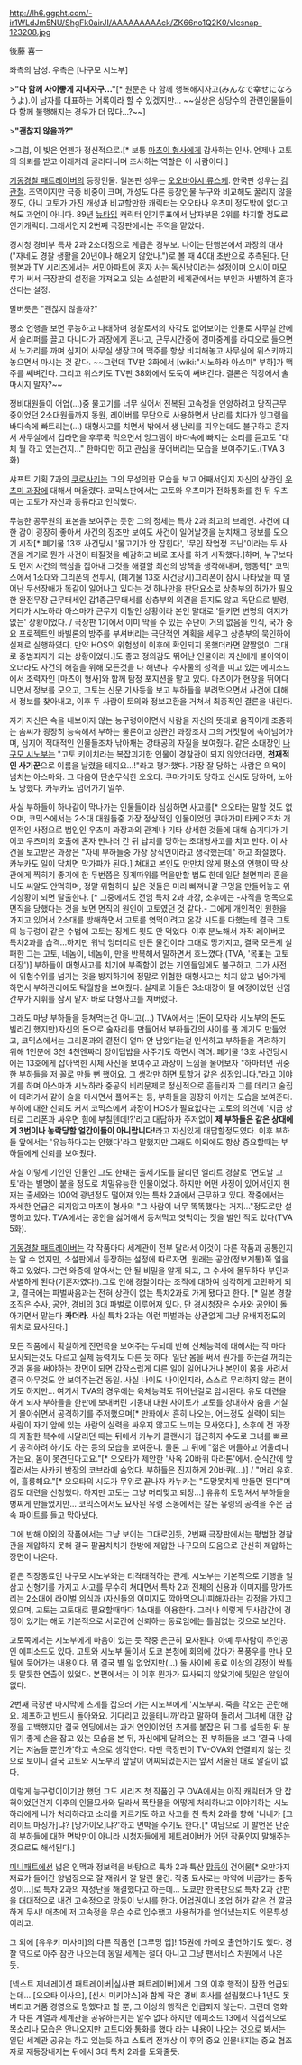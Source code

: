 http://lh6.ggpht.com/-ir1WLdJm5NU/ShgFk0airJI/AAAAAAAAAck/ZK66no1Q2K0/vlcsnap-123208.jpg

後藤 喜一

좌측의 남성. 우측은 [나구모 시노부]

>'''"다 함께 사이좋게 지내자구..."'''[* 원문은 다 함께 행복해지자고(みんなで幸せになろうよ).이 남자를 대표하는 어록이라 할 수 있겠지만... ~~실상은 상당수의 관련인물들이 다 함께 불행해지는 경우가 더 많다...?~~]

>'''"괜찮지 않을까?"'''

>그럼, 이 빚은 언젠가 정신적으로.[* 보통 [[마츠이 형사]]에게 감사하는 인사. 언제나 고토의 의뢰를 받고 이래저래 굴러다니며 조사하는 역할은 이 사람이다.]

[[기동경찰 패트레이버]]의 등장인물. 일본판 성우는 [[오오바야시 류스케]]. 한국판 성우는 [[김관철]]. 조역이지만 극중 비중이 크며, 개성도 다른 등장인물 누구와 비교해도 꿀리지 않을정도, 아니 고토가 가진 개성과 비교할만한 캐릭터는 오오타나 우츠미 정도밖에 없다고 해도 과언이 아니다. 89년 [[뉴타입]] 캐릭터 인기투표에서 남자부문 2위를 차지할 정도로 인기캐릭터. 그래서인지 2번째 극장판에서는 주역을 맡았다.

경시청 경비부 특차 2과 2소대장으로 계급은 경부보. 나이는 단행본에서 과장의 대사("자네도 경찰 생활을 20년이나 해오지 않았나.")로 볼 때 40대 초반으로 추측된다. 단행본과 TV 시리즈에서는 서민아파트에 혼자 사는 독신남이라는 설정이며 오시이 마모루가 써서 극장판의 설정을 가져오고 있는 소설판의 세계관에서는 부인과 사별하여 혼자 산다는 설정.

말버릇은 "괜찮지 않을까?"

평소 언행을 보면 무능하고 나태하며 경찰로서의 자각도 없어보이는 인물로 사무실 안에서 슬리퍼를 끌고 다니다가 과장에게 혼나고, 근무시간중에 경마중계를 라디오로 들으면서 노가리를 까며 심지어 사무실 생장고에 맥주를 항상 비치해놓고 사무실에 위스키까지 놓으면서 마시는 것 같다. ~~그런데 TV판 3화에서 [wiki:"시노하라 아스마" 부하]가 맥주를 쌔벼간다. 그리고 위스키도 TV판 38화에서 도둑이 쌔벼간다. 결론은 직장에서 술마시지 말자?~~

정비대원들이 어업(...)중 물고기를 너무 실어서 전복된 고속정을 인양하려고 당직근무중이었던 2소대원들까지 동원, 레이버를 무단으로 사용하면서 난리를 치다가 잉그램을 바다속에 빠트리는(...) 대형사고를 치면서 밖에서 생 난리를 피우는데도 불구하고 혼자서 사무실에서 컵라면을 후루룩 먹으면서 잉그램이 바다속에 빠지는 소리를 듣고도 "대체 뭘 하고 있는건지..." 한마디만 하고 관심을 끊어버리는 모습을 보여주기도.(TVA 3화)

샤프트 기획 7과의 [[쿠로사키]]는 그의 무성의한 모습을 보고 어째서인지 자신의 상관인 [[우츠미 과장]]에 대해서 떠올렸다. 코믹스판에서는 고토와 우츠미가 전화통화를 한 뒤 우츠미는 고토가 자신과 동류라고 인식했다.

무능한 공무원의 표본을 보여주는 듯한 그의 정체는 특차 2과 최고의 브레인. 사건에 대한 감이 굉장히 좋아서 사건의 징조만 보여도 사건이 일어날것을 눈치채고 정보를 모으기 시작[* 폐기물 13호 사건당시 '물고기가 안 잡힌다', '무인 작업정 조난'이라는 두 사건을 계기로 뭔가 사건이 터질것을 예감하고 바로 조사를 하기 시작했다.]하며, 누구보다도 먼저 사건의 핵심을 잡아내 그것을 해결할 최선의 방책을 생각해내며, 행동력[* 코믹스에서 1소대와 그리폰의 전투시, (폐기물 13호 사건당시)그리폰이 잠시 나타났을 때 일어난 무선장애가 똑같이 일어나고 있다는 것 하나만을 판단요소로 상층부의 허가가 필요한 완전무장 근무태세인 갑1종근무태세를 상층부의 의견을 듣지도 않고 독단으로 발령, 게다가 시노하라 아스마가 근무지 이탈인 상황이라 본인 말대로 '들키면 변명의 여지가 없는' 상황이었다. / 극장판 1기에서 이미 막을 수 있는 수단이 거의 없음을 인식, 국가 중요 프로젝트인 바빌론의 방주를 부셔버리는 극단적인 계획을 세우고 상층부의 묵인하에 실제로 실행하였다. 만약 HOS의 위험성이 이후에 확인되지 못했더라면 얄짤없이 그대로 중범죄자가 되는 상황이었다.]도 좋고 정의감도 뛰어난 인물이라 자신에게 불이익이 오더라도 사건의 해결을 위해 모든것을 다 해낸다. 수사물의 성격을 띠고 있는 에피소드에서 조력자인 [마츠이 형사]와 함께 탐정 포지션을 맡고 있다. 마츠이가 현장을 뛰어다니면서 정보를 모으고, 고토는 신문 기사등을 보고 부하들을 부려먹으면서 사건에 대해서 정보를 찾아내고, 이후 두 사람이 토의와 정보교환을 거쳐서 최종적인 결론을 내린다.

자기 자신은 속을 내보이지 않는 능구렁이이면서 사람을 자신의 뜻대로 움직이게 조종하는 솜씨가 굉장히 능숙해서 부하는 물론이고 상관인 과장조차 그의 거짓말에 속아넘어가며, 심지어 적대적인 인물들조차 낚아채는 강태공의 자질을 보여줬다. 같은 소대장인 [[나구모 시노부]]는 "고토 키이치라는 복잡괴기한 인물이 경찰관이 되지 않았더라면, '''천재적인 사기꾼'''으로 이름을 날렸을 테지요...!"라고 평가했다. 가장 잘 당하는 사람은 의욕이 넘치는 아스마와. 그 다음이 단순무식한 오오타. 쿠마가미도 당하고 신시도 당하며, 노아도 당했다. 카누카도 넘어가기 일쑤. 

사실 부하들이 하나같이 막나가는 인물들이라 심심하면 사고를[* 오오타는 말할 것도 없으며, 코믹스에서는 2소대 대원들중 가장 정상적인 인물이었던 쿠마가미 타케오조차 개인적인 사정으로 범인인 우츠미 과장과의 관계나 기타 상세한 것들에 대해 숨기다가 기어코 우츠미의 호출에 혼자 만나러 간 뒤 납치를 당하는 초대형사고를 치고 만다. 이 사건을 보고받은 과장은 "자네 부하들중 가장 상식인이라고 생각했는데" 하고 좌절했다. 카누카도 일이 닥치면 막가파가 된다.] 쳐대고 본인도 만만치 않게 평소의 언행이 딱 상관에게 찍히기 좋기에 한 두번쯤은 징계따위를 먹을만할 법도 한데 일단 철면피라 혼을 내도 씨알도 안먹히며, 정말 위험하다 싶은 것들은 미리 빠져나갈 구멍을 만들어놓고 위기상황이 되면 탈출한다. [* 그중에서도 전임 특차 2과 과장, 소후에는 -사직을 명목으로 면직을 당했다는 것을 보면 면직의 원인이 고토였던 것 같다.- 그에게 개인적인 원한을 가지고 있어서 2소대를 방해하면서 고토를 엿먹이려고 온갖 시도를 다했는데 결국 고토의 능구렁이 같은 수법에 고토는 징계도 뭣도 안 먹었다. 이후 분노해서 자작 레이버로 특차2과를 습격...하지만 워낙 엉터리로 만든 물건이라 그대로 망가지고, 결국 모든게 실패한 그는 고토, 네놈이, 네놈이, 만을 반복해서 말하면서 흐느꼈다.(TVA, '목표는 고토 대장')] 부하들이 대형사고를 치기에 부족함이 없는 기인들임에도 불구하고, 그가 사전에 위험수위를 넘기는 것을 방지하기에 정말로 위험한 대형사고는 치지 않고 넘어가게 하면서 부하관리에도 탁월함을 보여줬다. 실제로 이들은 3소대장이 될 예정이었던 신임 간부가 지휘를 잠시 맡자 바로 대형사고를 쳐버렸다.

그래도 마냥 부하들을 등쳐먹는건 아니고(...) TVA에서는 (돈이 모자라 시노부의 돈도 빌리긴 했지만)자신의 돈으로 술자리를 만들어서 부하들간의 사이를 풀 계기도 만들었고, 코믹스에서는 그리폰과의 결전이 얼마 안 남았다는걸 인식하고 부하들을 격려하기 위해 1인분에 3천 4천엔짜리 장어덥밥을 사주기도 하면서 격려. 폐기물 13호 사건당시에는 13호에게 잡아먹힌 시체 사진을 보여주고 과장이 느낌을 물어보자 "하마터면 귀중한 부하들을 저 꼴로 만들 뻔 했어요. 그 생각만 하면 토할거 같은 심정입니다."라고 이야기를 하며 아스마가 시노하라 중공의 비리문제로 정신적으로 흔들리자 그를 데리고 술집에 데려가서 같이 술을 마시면서 풀어주는 등, 부하들을 굉장히 아끼는 모습을 보여준다. 부하에 대한 신뢰도 커서 코믹스에서 과장이 HOS가 필요없다는 고토의 의견에 '지금 상태로 그리폰과 싸우면 힘에 부칠텐데!?'라고 대답하자 주저없이 '''제 부하들은 같은 상대에게 3번이나 농락당할 얼간이들이 아니랍니다!'''라고 자신있게 대답할정도였다. 이후 부하들 앞에서는 '유능하다고는 안했다'라고 말했지만 그래도 이외에도 항상 중요할때는 부하들에게 신뢰를 보여줬다.

사실 이렇게 기인인 인물인 그도 한때는 출세가도를 달리던 엘리트 경찰로 '면도날 고토'라는 별명이 붙을 정도로 치밀유능한 인물이었다. 하지만 어떤 사정이 있어서인지 현재는 출세와는 100억 광년정도 떨어져 있는 특차 2과에서 근무하고 있다. 작중에서는 자세한 언급은 되지않고 마츠이 형사의 "그 사람이 너무 똑똑했다는 거지…"정도로만 설명하고 있다. TVA에서는 공안을 싫어해서 등쳐먹고 엿먹이는 짓을 벌인 적도 있다(TVA 5화).

[[기동경찰 패트레이버]]는 각 작품마다 세계관이 전부 달라서 이것이 다른 작품과 공통인지는 알 수 없지만, 소설판에서 등장하는 설정에 따르자면, 원래는 공안(정보계통)쪽 일을 하고 있었다. 그런 와중에 알아서는 안 될 비밀을 알게 되고, 그 수사에 몰두하다 부인과 사별하게 된다(기혼자였다!).그로 인해 경찰이라는 조직에 대하여 심각하게 고민하게 되고, 결국에는 파벌싸움과는 전혀 상관이 없는 특차2과로 가게 됐다고 한다. [* 일본 경찰조직은 수사, 공안, 경비의 3대 파벌로 이루어져 있다. 단 경시청장은 수사와 공안이 돌아가면서 맡는다 '''카더라'''. 사실 특차 2과는 이런 파벌과는 상관없게 그냥 유배지정도의 위치로 묘사된다.]

모든 작품에서 확실하게 진면목을 보여주는 두뇌데 반해 신체능력에 대해서는 작 마다 묘사되는것도 다르고 실제 능력치도 다른 듯 하다. 일단 몸을 써서 뭔가를 하는걸 꺼리는 것과 몸을 써야하는 장면이 되면 갑작스럽게 다른 일이 일어나거나 본인이 몸을 사려서 결국 아무것도 안 보여주는건 동일. 사실 나이도 나이인지라, 스스로 무리하지 않는 편이기도 하지만...
여기서 TVA의 경우에는 육체능력도 뛰어난걸로 암시된다. 유도 대련을 하게 되자 부하들을 한판에 보내버린 기동대 대원 사이토가 고토를 상대하자 숨을 거칠게 몰아쉬면서 공격하기를 주저했으며[* 만화에서 흔히 나오는, 어느정도 실력이 되는 사람이 자기 앞에 있는 사람의 실력을 싸우지 않고도 느끼는 묘사였다.], 소후에 전 과장의 자잘한 복수에 시달리던 때는 뒤에서 카누카 클랜시가 접근하자 수도로 그녀를 빠르게 공격하려 하기도 하는 등의 모습을 보여준다. 물론 그 뒤에 "젊은 애들하고 어울리다가는요, 몸이 못견딘다고요."[* 오오타가 제안한 '사옥 20바퀴 마라톤'에서. 순식간에 앞질러서는 사카키 반장의 코브라에 숨었다. 부하들은 진지하게 20바퀴(...)] / "머리 유효. 예, 훌륭해요."[* 오오타의 시도가 무위로 끝나자 카누카는 "도망못치게 만들면 된다"며 검도 대련을 신청했다. 하지만 고토는 그냥 머리맞고 퇴장...] 유유히 도망쳐서 부하들을 벙찌게 만들었지만... 코믹스에서도 묘사된 유령 소동에서는 칼든 유령의 공격을 주은 금속 파이트를 들고 막아냈다.

그에 반해 이외의 작품에서는 그냥 보이는 그대로인듯, 2번째 극장판에서는 평범한 경찰관을 제압하지 못해 결국 팔꿈치치기 한방에 제압한 나구모의 도움으로 간신히 제압하는 장면이 나온다.

같은 직장동료인 나구모 시노부와는 티격태격하는 관계. 시노부는 기본적으로 기행을 일삼고 신형기를 가지고 사고를 무수히 쳐대면서 특차 2과 전체의 신용과 이미지를 망가뜨리는 2소대에 라이벌 의식과 (자신들의 이미지도 깍아먹으니)피해자라는 감정을 가지고 있으며, 고토는 고토대로 필요할때마다 1소대를 이용한다. 그러나 이렇게 두사람간에 경쟁이 있기는 해도 기본적으로 서로간에 신뢰하는 동료임에는 틀림없는 것으로 보인다.

고토쪽에서는 시노부에게 마음이 있는 듯 작중 은근히 묘사된다. 아예 두사람이 주인공인 에피소드도 있다. 고토와 시노부 둘이서 도쿄 본청에 회의에 갔다가 폭풍우를 만나 모텔에 묵어가는 내용이다. 뭐 결국 별 일 없었지만(…) 둘 사이에 동료 이상의 감정이 싹틀듯 말듯한 연출이 있었다. 본편에서는 이 이후 뭔가가 묘사되지 않았기에 뒷일은 알일이 없다.

2번째 극장판 마지막에 츠게를 잡으러 가는 시노부에게 '시노부씨. 죽을 각오는 곤란해요. 체포하고 반드시 돌아와요. 기다리고 있을테니까'라고 말하며 돌려서 그녀에 대한 감정을 고백했지만 결국 엔딩에서는 과거 연인이었던 츠게를 붙잡은 뒤 그를 설득한 뒤 분위기 좋게 손을 잡고 있는 모습을 본 뒤, 자신에게 달려오는 전 부하들을 보고 '결국 나에게는 저놈들 뿐인가'하고 속으로 생각한다. 다만 극장판이 TV-OVA와 연결되지 않는 것으로 보이니 결국 고토와 시노부의 앞날이 어찌되었는지는 앞서 서술된 대로 알길이 없다.


이렇게 능구렁이이기만 했던 그도 시리즈 첫 작품인 구 OVA에서는 아직 캐릭터가 안 잡혀이었던건지 이후의 인물묘사와 달라서 폭탄물을 어떻게 처리하냐고 이야기하는 시노하라에게 니가 처리하라고 소리를 지르기도 하고 사고를 친 특차 2과를 향해 '니네가 [그레이트 마징가]냐? [당가이오]냐?'하고 면박을 주기도 한다.[* 여담으로 이 발언은 단순히 부하들에 대한 면박만이 아니라 시청자들에게 페트레이버가 어떤 작품인지 말해주는 것으로도 해석된다.]

[[미니패트]]에선 넓은 인맥과 정보력을 바탕으로 특차 2과 특산 [[망둥이]] 건어물[* 오만가지 재료가 들어간 양념장으로 잘 재워서 잘 말린 물건. 작중 묘사로는 마약에 버금가는 중독성이...]로 특차 2과의 재정난을 해결했다고 하는데... 도쿄만 한복판으로 특차 2과 간판을 대대적으로 내건 고속정으로 망둥이 낚시를 한다. 어업권이나 조업 허가 같은 건 깔끔하게 무시! 애초에 저 고속정을 무슨 수로 입수했고 사용허가를 얻어냈는지도 의문투성이라고.

그 외에 [유우키 마사미]의 다른 작품인 [그루밍 업]! 15권에 카메오 출연하기도 했다. 경찰 역으로 아주 잠깐 나오는데 동일 세계는 절대 아니고 그냥 팬서비스 차원에서 나온 듯.

[넥스트 제네레이션 패트레이버|실사판 패트레이버]에서 그의 이후 행적이 잠깐 언급되는데… [오오타 이사오], [신시 미키야스]와 함께 작은 경비 회사를 설립했으나 1년도 못 버티고 거품 경영으로 망했다고 할 뿐, 그 이상의 행적은 언급되지 않는다. 그런데 영화가 다른 계열과 세계관을 공유하는지는 알수 없다.하지만 에피소드 13에서 직접적으로 목소리나 모습은 안나오지만 고토다와 통화를 했다 라는 내용이 나오는 것으로 봐서는 일단 세계관 공유는 하고 있는듯 하고 스토리 전개상 이 후의 중요 인물내지는 중요 협조자로 재등장내지는 뒤에서 3대 특차 2과를 도와줄듯.  
